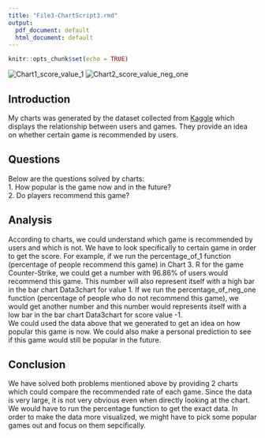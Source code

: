 ```yaml
---
title: "File3-ChartScript3.rmd"
output:
  pdf_document: default
  html_document: default
---
```


```r
knitr::opts_chunk$set(echo = TRUE)
```

![Chart1_score_value_1](Data3chart for score value 1.png)
![Chart2_score_value_neg_one](Data3chart for score value -1.png)

## Introduction

My charts was generated by the dataset collected from [Kaggle](https://www.kaggle.com/datasets/andrewmvd/steam-reviews) which displays the relationship between users and games. They provide an idea on whether certain game is recommended by users. 


## Questions

Below are the questions solved by charts:\
1. How popular is the game now and in the future?\
2. Do players recommend this game?\


## Analysis

According to charts, we could understand which game is recommended by users and which is not. We have to look specifically to certain game in order to get the score. For example, if we run the percentage_of_1 function (percentage of people recommend this game) in Chart 3. R for the game Counter-Strike, we could get a number with 96.86% of users would recommend this game. This number will also represent itself with a high bar in the bar chart Data3chart for value 1. If we run the percentage_of_neg_one function (percentage of people who do not recommend this game), we would get another number and this number would represents itself with a low bar in the bar chart Data3chart for score value -1.\
We could used the data above that we generated to get an idea on how popular this game is now. We could also make a personal prediction to see if this game would still be popular in the future.

## Conclusion

We have solved both problems mentioned above by providing 2 charts which could compare the recommended rate of each game. Since the data is very large, it is not very obvious even when directly looking at the chart. We would have to run the percentage function to get the exact data. In order to make the data more visualized, we might have to pick some popular games out and focus on them sepcifically.
